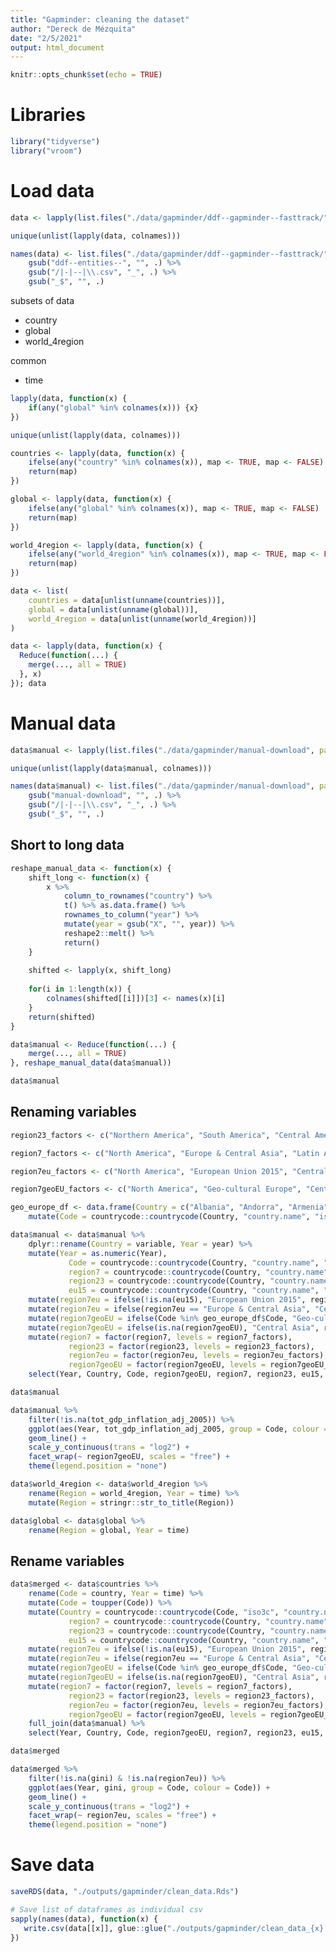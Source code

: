 ```yaml
---
title: "Gapminder: cleaning the dataset"
author: "Dereck de Mézquita"
date: "2/5/2021"
output: html_document
---
```


```r
knitr::opts_chunk$set(echo = TRUE)
```

# Libraries

```r
library("tidyverse")
library("vroom")
```

# Load data

```r
data <- lapply(list.files("./data/gapminder/ddf--gapminder--fasttrack/", pattern = "\\.csv$", full.names = TRUE, all.files = TRUE), vroom, delim = ",")

unique(unlist(lapply(data, colnames)))

names(data) <- list.files("./data/gapminder/ddf--gapminder--fasttrack/", pattern = "\\.csv$", all.files = TRUE) %>%
	gsub("ddf--entities--", "", .) %>%
	gsub("/|-|--|\\.csv", "_", .) %>%
	gsub("_$", "", .)
```

subsets of data

- country
- global
- world_4region

common 

- time

```r
lapply(data, function(x) {
	if(any("global" %in% colnames(x))) {x}
})
```


```r
unique(unlist(lapply(data, colnames)))

countries <- lapply(data, function(x) {
	ifelse(any("country" %in% colnames(x)), map <- TRUE, map <- FALSE)
	return(map)
})

global <- lapply(data, function(x) {
	ifelse(any("global" %in% colnames(x)), map <- TRUE, map <- FALSE)
	return(map)
})

world_4region <- lapply(data, function(x) {
	ifelse(any("world_4region" %in% colnames(x)), map <- TRUE, map <- FALSE)
	return(map)
})

data <- list(
	countries = data[unlist(unname(countries))],
	global = data[unlist(unname(global))],
	world_4region = data[unlist(unname(world_4region))]
)
```


```r
data <- lapply(data, function(x) {
  Reduce(function(...) {
    merge(..., all = TRUE)
  }, x)
}); data
```

# Manual data

```r
data$manual <- lapply(list.files("./data/gapminder/manual-download", pattern = "\\.csv$", full.names = TRUE, all.files = TRUE), vroom, delim = ",")

unique(unlist(lapply(data$manual, colnames)))

names(data$manual) <- list.files("./data/gapminder/manual-download", pattern = "\\.csv$", all.files = TRUE) %>%
	gsub("manual-download", "", .) %>%
	gsub("/|-|--|\\.csv", "_", .) %>%
	gsub("_$", "", .)
```

## Short to long data

```r
reshape_manual_data <- function(x) {
	shift_long <- function(x) {
		x %>%
			column_to_rownames("country") %>%
			t() %>% as.data.frame() %>%
			rownames_to_column("year") %>%
			mutate(year = gsub("X", "", year)) %>%
			reshape2::melt() %>%
			return()
	}
	
	shifted <- lapply(x, shift_long)
	
	for(i in 1:length(x)) {
		colnames(shifted[[i]])[3] <- names(x)[i]
	}
	return(shifted)
}
```

```r
data$manual <- Reduce(function(...) {
	merge(..., all = TRUE)
}, reshape_manual_data(data$manual))
```

```r
data$manual
```

## Renaming variables

```r
region23_factors <- c("Northern America", "South America", "Central America", "Caribbean", "Northern Europe", "Western Europe", "Southern Europe", "Eastern Europe", "Australia and New Zealand", "Western Asia", "Central Asia", "Eastern Asia", "Southern Asia", "South-Eastern Asia", "Melanesia", "Micronesia", "Polynesia", "Northern Africa", "Western Africa", "Eastern Africa", "Middle Africa", "Southern Africa")

region7_factors <- c("North America", "Europe & Central Asia", "Latin America & Caribbean", "East Asia & Pacific", "South Asia", "Middle East & North Africa", "Sub-Saharan Africa")

region7eu_factors <- c("North America", "European Union 2015", "Central Asia", "Latin America & Caribbean", "East Asia & Pacific", "South Asia", "Middle East & North Africa", "Sub-Saharan Africa")

region7geoEU_factors <- c("North America", "Geo-cultural Europe", "Central Asia", "Latin America & Caribbean", "East Asia & Pacific", "South Asia", "Middle East & North Africa", "Sub-Saharan Africa")

geo_europe_df <- data.frame(Country = c("Albania", "Andorra", "Armenia", "Austria", "Azerbaijan", "Belarus", "Belgium", "Bosnia", "Bulgaria", "Croatia", "Cyprus", "Czech", "Czech Republic", "Denmark", "Estonia", "Finland", "France", "Georgia", "Germany", "Greece", "Hungary", "Iceland", "Ireland", "Italy", "Kazakhstan", "Kosovo", "Latvia", "Liechtenstein", "Lithuania", "Luxembourg", "Malta", "Moldova", "Monaco", "Montenegro", "Netherlands", "North Macedonia", "Norway", "Poland", "Portugal", "Romania", "Russia", "San Marino", "Serbia", "Slovakia", "Slovenia", "Spain", "Sweden", "Switzerland", "Turkey", "Ukraine", "United Kingdom", "Vatican")) %>%
	mutate(Code = countrycode::countrycode(Country, "country.name", "iso3c"))
```

```r
data$manual <- data$manual %>%
	dplyr::rename(Country = variable, Year = year) %>%
	mutate(Year = as.numeric(Year),
			 Code = countrycode::countrycode(Country, "country.name", "iso3c"),
			 region7 = countrycode::countrycode(Country, "country.name", "region"),
			 region23 = countrycode::countrycode(Country, "country.name", "region23"),
			 eu15 = countrycode::countrycode(Country, "country.name", "eu28")) %>%
	mutate(region7eu = ifelse(!is.na(eu15), "European Union 2015", region7)) %>%
	mutate(region7eu = ifelse(region7eu == "Europe & Central Asia", "Central Asia", region7eu)) %>%
	mutate(region7geoEU = ifelse(Code %in% geo_europe_df$Code, "Geo-cultural Europe", region7eu)) %>%
	mutate(region7geoEU = ifelse(is.na(region7geoEU), "Central Asia", region7geoEU)) %>%
	mutate(region7 = factor(region7, levels = region7_factors),
			 region23 = factor(region23, levels = region23_factors),
			 region7eu = factor(region7eu, levels = region7eu_factors),
			 region7geoEU = factor(region7geoEU, levels = region7geoEU_factors)) %>%
	select(Year, Country, Code, region7geoEU, region7, region23, eu15, region7eu, dplyr::everything())
```

```r
data$manual
```


```r
data$manual %>%
	filter(!is.na(tot_gdp_inflation_adj_2005)) %>%
	ggplot(aes(Year, tot_gdp_inflation_adj_2005, group = Code, colour = Code)) +
	geom_line() +
	scale_y_continuous(trans = "log2") +
	facet_wrap(~ region7geoEU, scales = "free") + 
	theme(legend.position = "none")
```


```r
data$world_4region <- data$world_4region %>%
	rename(Region = world_4region, Year = time) %>%
	mutate(Region = stringr::str_to_title(Region))
```

```r
data$global <- data$global %>%
	rename(Region = global, Year = time)
```

## Rename variables

```r
data$merged <- data$countries %>%
	rename(Code = country, Year = time) %>%
	mutate(Code = toupper(Code)) %>%
	mutate(Country = countrycode::countrycode(Code, "iso3c", "country.name"),
			 region7 = countrycode::countrycode(Country, "country.name", "region"),
			 region23 = countrycode::countrycode(Country, "country.name", "region23"),
			 eu15 = countrycode::countrycode(Country, "country.name", "eu28")) %>% 
	mutate(region7eu = ifelse(!is.na(eu15), "European Union 2015", region7)) %>% 
	mutate(region7eu = ifelse(region7eu == "Europe & Central Asia", "Central Asia", region7eu)) %>%
	mutate(region7geoEU = ifelse(Code %in% geo_europe_df$Code, "Geo-cultural Europe", region7eu)) %>%
	mutate(region7geoEU = ifelse(is.na(region7geoEU), "Central Asia", region7geoEU)) %>%
	mutate(region7 = factor(region7, levels = region7_factors),
			 region23 = factor(region23, levels = region23_factors),
			 region7eu = factor(region7eu, levels = region7eu_factors),
			 region7geoEU = factor(region7geoEU, levels = region7geoEU_factors)) %>%
	full_join(data$manual) %>%
	select(Year, Country, Code, region7geoEU, region7, region23, eu15, region7eu, dplyr::everything())
```

```r
data$merged
```

```r
data$merged %>%
	filter(!is.na(gini) & !is.na(region7eu)) %>%
	ggplot(aes(Year, gini, group = Code, colour = Code)) +
	geom_line() +
	scale_y_continuous(trans = "log2") +
	facet_wrap(~ region7eu, scales = "free") + 
	theme(legend.position = "none")
```

# Save data

```r
saveRDS(data, "./outputs/gapminder/clean_data.Rds")

# Save list of dataframes as individual csv
sapply(names(data), function(x) {
   write.csv(data[[x]], glue::glue("./outputs/gapminder/clean_data_{x}.csv"), row.names = FALSE)
})
```


